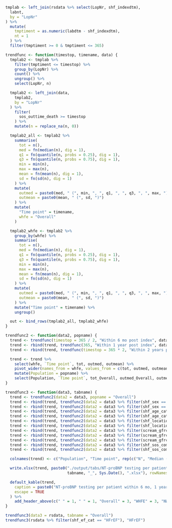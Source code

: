 ```r

tmplab <- left_join(rsdata %>% select(LopNr, shf_indexdtm),
  labnt,
  by = "LopNr"
) %>%
  mutate(
    tmptiment = as.numeric(labdtm - shf_indexdtm),
    nt = 1
  ) %>%
  filter(tmptiment >= 0 & tmptiment <= 365)

trendfunc <- function(timestop, timename, data) {
  tmplab2 <- tmplab %>%
    filter(tmptiment <= timestop) %>%
    group_by(LopNr) %>%
    count() %>%
    ungroup() %>%
    select(LopNr, n)

  tmplab2 <- left_join(data,
    tmplab2,
    by = "LopNr"
  ) %>%
    filter(
      sos_outtime_death >= timestop
    ) %>%
    mutate(n = replace_na(n, 0))

  tmplab2_all <- tmplab2 %>%
    summarise(
      tot = n(),
      med = fn(median(n), dig = 1),
      q1 = fn(quantile(n, probs = 0.25), dig = 1),
      q3 = fn(quantile(n, probs = 0.75), dig = 1),
      min = min(n),
      max = max(n),
      mean = fn(mean(n), dig = 1),
      sd = fn(sd(n), dig = 1)
    ) %>%
    mutate(
      outmed = paste0(med, " (", min, ", ", q1, ", ", q3, ", ", max, ")"),
      outmean = paste0(mean, " (", sd, ")")
    ) %>%
    mutate(
      "Time point" = timename,
      whfe = "Overall"
    )

  tmplab2_whfe <- tmplab2 %>%
    group_by(whfe) %>%
    summarise(
      tot = n(),
      med = fn(median(n), dig = 1),
      q1 = fn(quantile(n, probs = 0.25), dig = 1),
      q3 = fn(quantile(n, probs = 0.75), dig = 1),
      min = min(n),
      max = max(n),
      mean = fn(mean(n), dig = 1),
      sd = fn(sd(n), dig = 1)
    ) %>%
    mutate(
      outmed = paste0(med, " (", min, ", ", q1, ", ", q3, ", ", max, ")"),
      outmean = paste0(mean, " (", sd, ")")
    ) %>%
    mutate("Time point" = timename) %>%
    ungroup()

  out <- bind_rows(tmplab2_all, tmplab2_whfe)
}

trendfunc2 <- function(data2, popname) {
  trend <- trendfunc(timestop = 365 / 2, "Within 6 mo post index", data2)
  trend <- rbind(trend, trendfunc(365, "Within 1 year post index", data2))
  trend <- rbind(trend, trendfunc(timestop = 365 * 2, "Within 2 years post index", data2))

  trend <- trend %>%
    select(whfe, `Time point`, tot, outmed, outmean) %>%
    pivot_wider(names_from = whfe, values_from = c(tot, outmed, outmean)) %>%
    mutate(Population = popname) %>%
    select(Population, `Time point`, tot_Overall, outmed_Overall, outmean_Overall, tot_WHFE, outmed_WHFE, outmean_WHFE, tot_NWHFE, outmed_NWHFE, outmean_NWHFE)
}

trendfunc3 <- function(data3, tabname) {
  trend <- trendfunc2(data2 = data3, popname = "Overall")
  trend <- rbind(trend, trendfunc2(data2 = data3 %>% filter(shf_sex == "Female"), popname = "Female"))
  trend <- rbind(trend, trendfunc2(data2 = data3 %>% filter(shf_sex == "Male"), popname = "Male"))
  trend <- rbind(trend, trendfunc2(data2 = data3 %>% filter(shf_age_cat == "<75"), popname = "<75y"))
  trend <- rbind(trend, trendfunc2(data2 = data3 %>% filter(shf_age_cat == ">=75"), popname = ">=75y"))
  trend <- rbind(trend, trendfunc2(data2 = data3 %>% filter(shf_location == "In-patient"), popname = "In-patient"))
  trend <- rbind(trend, trendfunc2(data2 = data3 %>% filter(shf_location == "Out-patient"), popname = "Out-patient"))
  trend <- rbind(trend, trendfunc2(data2 = data3 %>% filter(scream_gfrckdepi_cat == "<=30"), popname = "eGFR <=30"))
  trend <- rbind(trend, trendfunc2(data2 = data3 %>% filter(scream_gfrckdepi_cat == ">30-<60"), popname = "eGFR >30-<60"))
  trend <- rbind(trend, trendfunc2(data2 = data3 %>% filter(scream_gfrckdepi_cat == ">=60"), popname = "eGFR >=60"))
  trend <- rbind(trend, trendfunc2(data2 = data3 %>% filter(shf_sos_com_af == "No"), popname = "No AF"))
  trend <- rbind(trend, trendfunc2(data2 = data3 %>% filter(shf_sos_com_af == "Yes"), popname = "AF"))

  colnames(trend) <- c("Population", "Time point", rep(c("N", "Median (min, qi, q3, max)", "Mean (sd)"), 3))

  write.xlsx(trend, paste0("./output/tabs/NT-proBNP testing per patient within 6 mo, 1 year and 2 years after the index date - ", 
                           tabname, "_", Sys.Date(), ".xlsx"), rowNames = FALSE, overwrite = TRUE)

  default_kable(trend,
    caption = paste0("NT-proBNP testing per patient within 6 mo, 1 year and 2 years after the index date - ", tabname),
    escape = TRUE
  ) %>%
    add_header_above(c(" " = 1, " " = 1, "Overall" = 3, "WHFE" = 3, "NWHFE" = 3))
}

trendfunc3(data3 = rsdata, tabname = "Overall")
trendfunc3(rsdata %>% filter(shf_ef_cat == "HFrEF"), "HFrEF")
```
